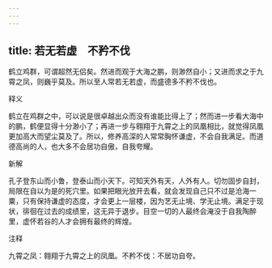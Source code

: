 ```yaml
---
---
---
```

title: 若无若虚　不矜不伐
---



鹤立鸡群，可谓超然无侣矣。然进而观于大海之鹏，则渺然自小；又进而求之于九霄之凤，则巍乎莫及。所以至人常若无若虚，而盛德多不矜不伐也。

释义

鹤立在鸡群之中，可以说是很卓越出众而没有谁能比得上了；然而进一步看大海中的鹏，鹤便显得十分渺小了；再进一步与翱翔于九霄之上的凤凰相比，就觉得凤凰更加高大而望尘莫及了。所以，修养高深的人常常胸怀谦虚，不会自我满足。而道德高尚的人，也大多不会居功自傲，自我夸耀。

新解

孔子登东山而小鲁，登泰山而小天下。可知天外有天，人外有人。切勿固步自封，局限在自以为是的死穴里。如果把眼光放开去看，就会发现自己只不过是沧海一粟，只有保持谦虚的态度，才会更上一层楼，因为艺无止境、学无止境。满足于现状，徘徊在过去的成绩里，这无异于退步。目空一切的人最终会淹没于自我陶醉里，虚怀若谷的人才会拥有最终的辉煌。

注释

九霄之凤：翱翔于九霄之上的凤凰。不矜不伐：不居功自夸。